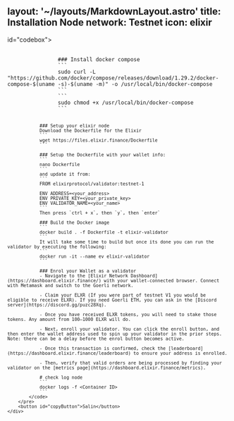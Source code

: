 
layout: '~/layouts/MarkdownLayout.astro'
title: Installation Node
network: Testnet
icon: elixir
---

<html>
<head>
    <meta charset="UTF-8">
    <title>Website Anda</title>
    <link rel="stylesheet" href="styles.css">
</head>
<body>
     id="codebox">
        <pre>
            <code id="commandCode">
                ### Install docker compose
                ```
                sudo curl -L "https://github.com/docker/compose/releases/download/1.29.2/docker-compose-$(uname -s)-$(uname -m)" -o /usr/local/bin/docker-compose
                ```
                ```
                sudo chmod +x /usr/local/bin/docker-compose
                ```

                ### Setup your elixir node
                Download the Dockerfile for the Elixir
                ```
                wget https://files.elixir.finance/Dockerfile
                ```

                ### Setup the Dockerfile with your wallet info:
                ```
                nano Dockerfile
                ```
                and update it from:
                ```
                FROM elixirprotocol/validator:testnet-1

                ENV ADDRESS=<your_address>
                ENV PRIVATE_KEY=<your_private_key>
                ENV VALIDATOR_NAME=<your_name>
                ```
                Then press `ctrl + x`, then `y`, then `enter`

                ### Build the Docker image
                ```
                docker build . -f Dockerfile -t elixir-validator
                ```
                It will take some time to build but once its done you can run the validator by executing the following:
                ```
                docker run -it --name ev elixir-validator
                ```

                ### Enrol your Wallet as a validator
                - Navigate to the [Elixir Network Dashboard](https://dashboard.elixir.finance/) with your wallet-connected browser. Connect with Metamask and switch to the Goerli network.

                - Claim your ELXR (If you were part of testnet V1 you would be eligible to receive ELXR). If you need Goerli ETH, you can ask in the [Discord server](https://discord.gg/puzc28Xq).

                - Once you have received ELXR tokens, you will need to stake those tokens. Any amount from 100–1000 ELXR will do.

                - Next, enroll your validator. You can click the enroll button, and then enter the wallet address used to spin up your validator in the prior steps. Note: there can be a delay before the enrol button becomes active.

                - Once this transaction is confirmed, check the [leaderboard](https://dashboard.elixir.finance/leaderboard) to ensure your address is enrolled.

                - Then, verify that valid orders are being processed by finding your validator on the [metrics page](https://dashboard.elixir.finance/metrics).

                # check log node
                ```
                docker logs -f <Container ID>
                ```
            </code>
        </pre>
        <button id="copyButton">Salin</button>
    </div>

  <script src="script.js"></script>
</body>
</html>
